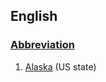 ==English==

===[[Wiktionary:List of acronyms and abbreviations|Abbreviation]]===
#[[Alaska]] (US state)